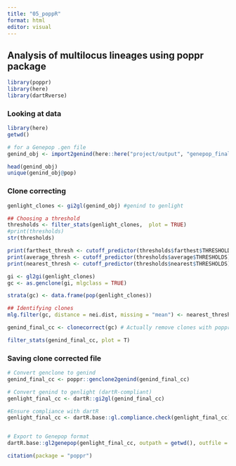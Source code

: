 ```yaml
---
title: "05_poppR"
format: html
editor: visual
---
```


## Analysis of multilocus lineages using **poppr** package

```r
library(poppr)
library(here)
library(dartRverse)
```
### Looking at data

```r
library(here)
getwd()

# for a Genepop .gen file
genind_obj <- import2genind(here::here("project/output", "genepop_final.gen"))

head(genind_obj)
unique(genind_obj@pop)
```
### Clone correcting

```r
genlight_clones <- gi2gl(genind_obj) #genind to genlight

## Choosing a threshold
thresholds <- filter_stats(genlight_clones,  plot = TRUE)
#print(thresholds)
str(thresholds)

print(farthest_thresh <- cutoff_predictor(thresholds$farthest$THRESHOLDS))
print(average_thresh <- cutoff_predictor(thresholds$average$THRESHOLDS))
print(nearest_thresh <- cutoff_predictor(thresholds$nearest$THRESHOLDS))

gi <- gl2gi(genlight_clones)
gc <- as.genclone(gi, mlgclass = TRUE)

strata(gc) <- data.frame(pop(genlight_clones))

## Identifying clones
mlg.filter(gc, distance = nei.dist, missing = "mean") <- nearest_thresh

genind_final_cc <- clonecorrect(gc) # Actually remove clones with poppr

filter_stats(genind_final_cc, plot = T)
```

### Saving clone corrected file

```r

# Convert genclone to genind
genind_final_cc <- poppr::genclone2genind(genind_final_cc)

# Convert genind to genlight (dartR-compliant)
genlight_final_cc <- dartR::gi2gl(genind_final_cc)

#Ensure compliance with dartR
genlight_final_cc <- dartR.base::gl.compliance.check(genlight_final_cc)


# Export to Genepop format
dartR.base::gl2genepop(genlight_final_cc, outpath = getwd(), outfile = "../output/genepop_final_cc.gen")

```

```r
citation(package = "poppr")
```
